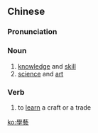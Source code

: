 {{also|学艺}}
==Chinese==
{{zh-forms|s=学艺}}

===Pronunciation===
{{zh-pron
|m=xuéyì
|c=hok6 ngai6
|cat=n,v
}}

===Noun===
{{zh-noun}}

# [[knowledge]] and [[skill]]
# [[science]] and [[art]]

===Verb===
{{zh-verb}}

# to [[learn]] a craft or a trade

[[ko:學藝]]